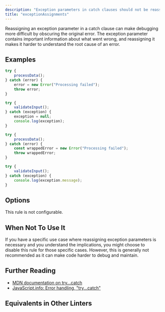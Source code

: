 ```yaml
---
description: "Exception parameters in catch clauses should not be reassigned."
title: "exceptionAssignments"
---
```



<RuleSummary plugin="ts" rule="exceptionAssignments" />

Reassigning an exception parameter in a catch clause can make debugging more difficult by obscuring the original error.
The exception parameter contains important information about what went wrong, and reassigning it makes it harder to understand the root cause of an error.

## Examples

<Tabs>
<TabItem label="❌ Incorrect">

```ts
try {
	processData();
} catch (error) {
	error = new Error("Processing failed");
	throw error;
}
```

```ts
try {
	validateInput();
} catch (exception) {
	exception = null;
	console.log(exception);
}
```

</TabItem>
<TabItem label="✅ Correct">

```ts
try {
	processData();
} catch (error) {
	const wrappedError = new Error("Processing failed");
	throw wrappedError;
}
```

```ts
try {
	validateInput();
} catch (exception) {
	console.log(exception.message);
}
```

</TabItem>
</Tabs>

## Options

This rule is not configurable.

## When Not To Use It

If you have a specific use case where reassigning exception parameters is necessary and you understand the implications, you might choose to disable this rule for those specific cases.
However, this is generally not recommended as it can make code harder to debug and maintain.

## Further Reading

- [MDN documentation on try...catch](https://developer.mozilla.org/en-US/docs/Web/JavaScript/Reference/Statements/try...catch)
- [JavaScript.info: Error handling, "try...catch"](https://javascript.info/try-catch)

## Equivalents in Other Linters

<RuleEquivalents pluginId="ts" ruleId="exceptionAssignments" />
